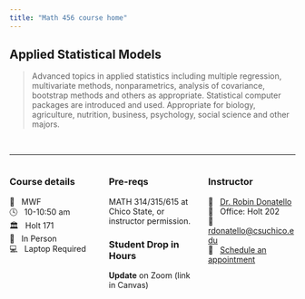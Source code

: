 ```yaml
---
title: "Math 456 course home"
---
```



## Applied Statistical Models

> Advanced topics in applied statistics including multiple regression, multivariate methods, nonparametrics, analysis of covariance, bootstrap methods and others as appropriate. Statistical computer packages are introduced and used. Appropriate for biology, agriculture, nutrition, business, psychology, social science and other majors.

<br>

<hr>

:::: {.columns}

::: {.column width="33%"}
### Course details

📅 &nbsp; MWF  
🕓 &nbsp; 10-10:50 am   
🏛 &nbsp; Holt 171  
👥️ &nbsp; In Person  
💻 &nbsp; Laptop Required

:::

::: {.column width="33%"}
### Pre-reqs
MATH 314/315/615 at Chico State, 
or instructor permission.

### Student Drop in Hours

**Update** on Zoom (link in Canvas)
:::

::: {.column width="33%"}
### Instructor

🐾 &nbsp; [Dr. Robin Donatello](https://www.norcalbiostat.com)  
🚪 &nbsp; Office: Holt 202  
📧 &nbsp; <a href="mailto:rdonatello@csuchico.edu">rdonatello@csuchico.edu</a>  
🙋 &nbsp; [Schedule an appointment](https://dr-donatello.youcanbook.me/)
:::

::::



